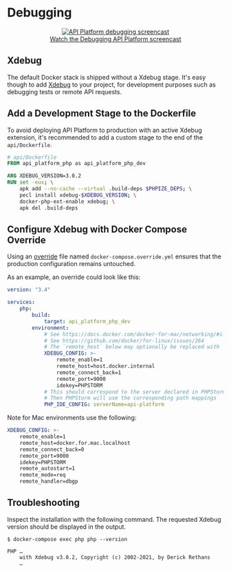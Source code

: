 # Debugging

<p align="center" class="symfonycasts"><a href="https://symfonycasts.com/screencast/api-platform/profiler?cid=apip"><img src="../distribution/images/symfonycasts-player.png" alt="API Platform debugging screencast"/><br />Watch the Debugging API Platform screencast</a></p>

## Xdebug

The default Docker stack is shipped without a Xdebug stage. It's easy
though to add [Xdebug](https://xdebug.org/) to your project, for development
purposes such as debugging tests or remote API requests.

## Add a Development Stage to the Dockerfile

To avoid deploying API Platform to production with an active Xdebug extension,
it's recommended to add a custom stage to the end of the `api/Dockerfile`.

```Dockerfile
# api/Dockerfile
FROM api_platform_php as api_platform_php_dev

ARG XDEBUG_VERSION=3.0.2
RUN set -eux; \
	apk add --no-cache --virtual .build-deps $PHPIZE_DEPS; \
	pecl install xdebug-$XDEBUG_VERSION; \
	docker-php-ext-enable xdebug; \
	apk del .build-deps
```

## Configure Xdebug with Docker Compose Override

Using an [override](https://docs.docker.com/compose/reference/overview/#specifying-multiple-compose-files) file named
`docker-compose.override.yml` ensures that the production configuration remains untouched.

As an example, an override could look like this:

```yml
version: "3.4"

services:
    php:
        build:
            target: api_platform_php_dev
        environment:
            # See https://docs.docker.com/docker-for-mac/networking/#i-want-to-connect-from-a-container-to-a-service-on-the-host
            # See https://github.com/docker/for-linux/issues/264
            # The `remote_host` below may optionally be replaced with `remote_connect_back`
            XDEBUG_CONFIG: >-
                remote_enable=1
                remote_host=host.docker.internal
                remote_connect_back=1
                remote_port=9000
                idekey=PHPSTORM
            # This should correspond to the server declared in PHPStorm `Preferences | Languages & Frameworks | PHP | Servers`
            # Then PHPStorm will use the corresponding path mappings
            PHP_IDE_CONFIG: serverName=api-platform
```

Note for Mac environments use the following:

```yml
XDEBUG_CONFIG: >-
    remote_enable=1
    remote_host=docker.for.mac.localhost
    remote_connect_back=0
    remote_port=9000
    idekey=PHPSTORM
    remote_autostart=1
    remote_mode=req
    remote_handler=dbgp
```

## Troubleshooting

Inspect the installation with the following command. The requested Xdebug
version should be displayed in the output.

```shell-session
$ docker-compose exec php php --version

PHP …
    with Xdebug v3.0.2, Copyright (c) 2002-2021, by Derick Rethans
    …
```
